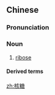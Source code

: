 ==Chinese==
{{zh-forms}}
{{wikipedia|lang=zh}}

===Pronunciation===
{{zh-pron
|m=hétáng
|cat=n
}}

===Noun===
{{zh-noun}}

# {{lb|zh|biochemistry}} [[ribose]]

====Derived terms====
{{zh-der|核糖核酸|脫氧核糖|核糖體}}

[[zh:核糖]]